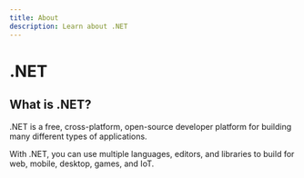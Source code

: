 ```yaml
---
title: About
description: Learn about .NET
---
```


# .NET

## What is .NET?

.NET is a free, cross-platform, open-source developer platform for building many different types of applications.

With .NET, you can use multiple languages, editors, and libraries to build for web, mobile, desktop, games, and IoT.